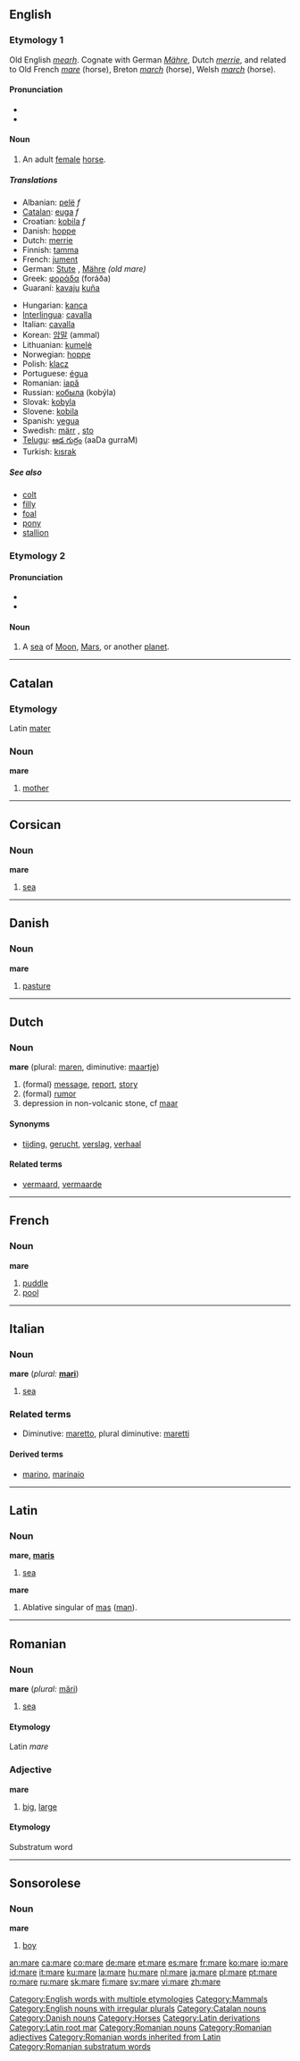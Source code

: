 {{see|maré}}
==English==
===Etymology 1===
Old English ''[[mearh]]''. Cognate with German ''[[Mähre]]'', Dutch ''[[merrie]]'', and related to Old French ''[[mare#Old French|mare]]'' (horse), Breton ''[[march#Breton|march]]'' (horse), Welsh ''[[march#Welsh|march]]'' (horse).

====Pronunciation====
*{{SAMPA|/mE@/}}
*{{IPA|/'mɛəɻ/}}

====Noun====
{{en-noun}}

# An adult [[female]] [[horse]].

=====Translations=====
{{top}}
*Albanian: [[pelë]] ''f''
*[[Catalan]]: [[euga]] ''f''
*Croatian: [[kobila]] ''f''
*Danish: [[hoppe]]
*Dutch: [[merrie]] {{f}}
*Finnish: [[tamma]]
*French: [[jument]] {{f}}
*German: [[Stute]] {{f}}, [[Mähre]] {{f}} ''(old mare)''
*Greek: [[φοράδα]] (foráða) {{f}}
*Guaraní: [[kavaju]] [[kuña]] {{f}}
{{mid}}
*Hungarian: [[kanca]]
*[[Interlingua]]: [[cavalla]] {{f}}
*Italian: [[cavalla]] {{f}}
*Korean: [[암말]] (ammal) 
*Lithuanian: [[kumelė]] {{f}}
*Norwegian: [[hoppe]] {{f}}
*Polish: [[klacz]] {{f}}
*Portuguese: [[égua]] {{f}}
*Romanian: [[iapă]] {{f}}
*Russian: [[кобыла]] (kobýla) {{f}}
*Slovak: [[kobyla#Slovak|kobyla]] {{f}}
*Slovene: [[kobila]] {{f}}
*Spanish: [[yegua]] {{f}}
*Swedish: [[märr]] {{c}}, [[sto]] {{n}}
*[[Telugu]]: [[ఆడ గుర్రం]] (aaDa gurraM)
*Turkish: [[kısrak]]
{{bottom}}

=====See also=====
*[[colt]]
*[[filly]]
*[[foal]]
*[[pony]]
*[[stallion]]

===Etymology 2===
====Pronunciation====
*{{SAMPA|/mA:reI/}}
*{{IPA|/'marɛ/}}

====Noun====

{{en-noun|mar|ia}}

#A [[sea]] of [[Moon]], [[Mars]], or another [[planet]].

----

==Catalan==
===Etymology===
Latin [[mater]]
===Noun===
'''mare''' {{f}}

# [[mother]]

----

==Corsican==
===Noun===
'''mare''' {{m}}

# [[sea]]

----

==Danish==
===Noun===
'''mare'''

#[[pasture]]

----

==Dutch==
===Noun===
'''mare''' {{f}} (plural: [[maren]], diminutive: [[maartje]])

# (formal) [[message]], [[report]], [[story]]
# (formal) [[rumor]]
# depression in non-volcanic stone, cf [[maar]]

====Synonyms====
*[[tijding]], [[gerucht]], [[verslag]], [[verhaal]]

====Related terms====
*[[vermaard]], [[vermaarde]]

----

==French==
===Noun===
'''mare''' {{f}}

# [[puddle]]
# [[pool]]

----

==Italian==
===Noun===
'''mare''' {{m}} (''plural:'' '''[[mari]]''')

# [[sea]]

===Related terms===
*Diminutive: [[maretto]], plural diminutive: [[maretti]]

====Derived terms====
*[[marino]], [[marinaio]]

----

==Latin==
===Noun===
'''mare, [[Wiktionary Appendix:Latin third declension|maris]]''' {{n}}
# [[sea]]

'''mare''' {{m}}
# Ablative singular of [[mas#Latin|mas]] ([[man]]).

----

==Romanian==
===Noun===
'''mare''' {{f}} (''plural:'' [[mări]])

# [[sea]]

====Etymology====
Latin ''mare''

===Adjective===
'''mare'''

# [[big]], [[large]]

====Etymology====
Substratum word

----

==Sonsorolese==
===Noun===
'''mare'''

# [[boy]]

[[Category:English words with multiple etymologies]]
[[Category:Mammals]]
[[Category:English nouns with irregular plurals]]
[[Category:Catalan nouns]]
[[Category:Danish nouns]]
[[Category:Horses]]
[[Category:Latin derivations]]
[[Category:Latin root mar]]
[[Category:Romanian nouns]]
[[Category:Romanian adjectives]]
[[Category:Romanian words inherited from Latin]]
[[Category:Romanian substratum words]]

[[an:mare]]
[[ca:mare]]
[[co:mare]]
[[de:mare]]
[[et:mare]]
[[es:mare]]
[[fr:mare]]
[[ko:mare]]
[[io:mare]]
[[id:mare]]
[[it:mare]]
[[ku:mare]]
[[la:mare]]
[[hu:mare]]
[[nl:mare]]
[[ja:mare]]
[[pl:mare]]
[[pt:mare]]
[[ro:mare]]
[[ru:mare]]
[[sk:mare]]
[[fi:mare]]
[[sv:mare]]
[[vi:mare]]
[[zh:mare]]